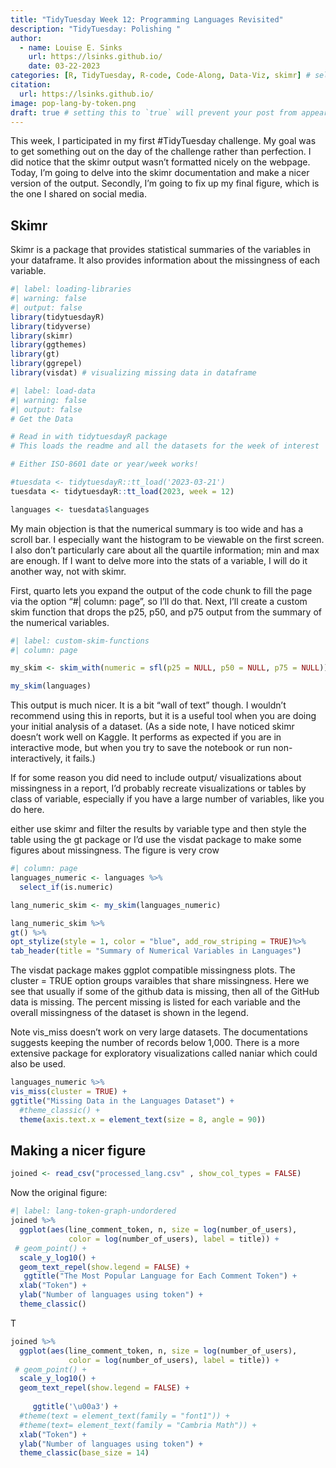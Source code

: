 ```yaml
---
title: "TidyTuesday Week 12: Programming Languages Revisited"
description: "TidyTuesday: Polishing "
author:
  - name: Louise E. Sinks
    url: https://lsinks.github.io/
    date: 03-22-2023
categories: [R, TidyTuesday, R-code, Code-Along, Data-Viz, skimr] # self-defined categories
citation:
  url: https://lsinks.github.io/ 
image: pop-lang-by-token.png
draft: true # setting this to `true` will prevent your post from appearing on your listing page until you're ready!
---
```


This week, I participated in my first #TidyTuesday challenge. My goal was to get something out on the day of the challenge rather than perfection. I did notice that the skimr output wasn't formatted nicely on the webpage. Today, I'm going to delve into the skimr documentation and make a nicer version of the output. Secondly, I'm going to fix up my final figure, which is the one I shared on social media.

## Skimr

Skimr is a package that provides statistical summaries of the variables in your dataframe. It also provides information about the missingness of each variable.

```r
#| label: loading-libraries
#| warning: false
#| output: false
library(tidytuesdayR)
library(tidyverse)
library(skimr)
library(ggthemes)
library(gt)
library(ggrepel)
library(visdat) # visualizing missing data in dataframe
```

```r
#| label: load-data
#| warning: false
#| output: false
# Get the Data

# Read in with tidytuesdayR package 
# This loads the readme and all the datasets for the week of interest

# Either ISO-8601 date or year/week works!

#tuesdata <- tidytuesdayR::tt_load('2023-03-21')
tuesdata <- tidytuesdayR::tt_load(2023, week = 12)

languages <- tuesdata$languages
```

My main objection is that the numerical summary is too wide and has a scroll bar. I especially want the histogram to be viewable on the first screen. I also don't particularly care about all the quartile information; min and max are enough. If I want to delve more into the stats of a variable, I will do it another way, not with skimr.

First, quarto lets you expand the output of the code chunk to fill the page via the option "#\| column: page", so I'll do that. Next, I'll create a custom skim function that drops the p25, p50, and p75 output from the summary of the numerical variables.

```r
#| label: custom-skim-functions
#| column: page

my_skim <- skim_with(numeric = sfl(p25 = NULL, p50 = NULL, p75 = NULL)) 

my_skim(languages)
```

This output is much nicer. It is a bit "wall of text" though. I wouldn't recommend using this in reports, but it is a useful tool when you are doing your initial analysis of a dataset. (As a side note, I have noticed skimr doesn't work well on Kaggle. It performs as expected if you are in interactive mode, but when you try to save the notebook or run non-interactively, it fails.)

If for some reason you did need to include output/ visualizations about missingness in a report, I'd probably recreate visualizations or tables by class of variable, especially if you have a large number of variables, like you do here.

either use skimr and filter the results by variable type and then style the table using the gt package or I'd use the visdat package to make some figures about missingness. The figure is very crow

```r
#| column: page
languages_numeric <- languages %>%
  select_if(is.numeric)

lang_numeric_skim <- my_skim(languages_numeric)

lang_numeric_skim %>%
gt() %>%
opt_stylize(style = 1, color = "blue", add_row_striping = TRUE)%>%
tab_header(title = "Summary of Numerical Variables in Languages") 


```

The visdat package makes ggplot compatible missingness plots. The cluster = TRUE option groups varaibles that share missingness. Here we see that usually if some of the github data is missing, then all of the GitHub data is missing. The percent missing is listed for each variable and the overall missingness of the dataset is shown in the legend.

Note vis_miss doesn't work on very large datasets. The documentations suggests keeping the number of records below 1,000. There is a more extensive package for exploratory visualizations called naniar which could also be used.

```r

languages_numeric %>%
vis_miss(cluster = TRUE) +
ggtitle("Missing Data in the Languages Dataset") +
  #theme_classic() +
  theme(axis.text.x = element_text(size = 8, angle = 90))
```

## Making a nicer figure

```r
joined <- read_csv("processed_lang.csv" , show_col_types = FALSE)
```

Now the original figure:

```r
#| label: lang-token-graph-undordered
joined %>%
  ggplot(aes(line_comment_token, n, size = log(number_of_users), 
             color = log(number_of_users), label = title)) +
 # geom_point() +
  scale_y_log10() +
  geom_text_repel(show.legend = FALSE) +
   ggtitle("The Most Popular Language for Each Comment Token") +
  xlab("Token") +
  ylab("Number of languages using token") +
  theme_classic()
```

T

```r
joined %>%
  ggplot(aes(line_comment_token, n, size = log(number_of_users), 
             color = log(number_of_users), label = title)) +
 # geom_point() +
  scale_y_log10() +
  geom_text_repel(show.legend = FALSE) +
  
     ggtitle('\u00a3') +
  #theme(text = element_text(family = "font1")) +
  #theme(text= element_text(family = "Cambria Math")) +
  xlab("Token") +
  ylab("Number of languages using token") +
  theme_classic(base_size = 14)
```
